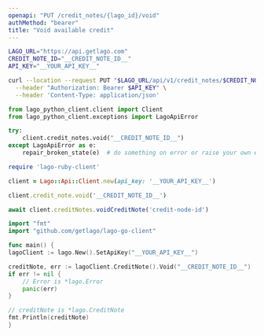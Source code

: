 ```yaml
---
openapi: "PUT /credit_notes/{lago_id}/void"
authMethod: "bearer"
title: "Void available credit"
---
```


<RequestExample>

```bash cURL
LAGO_URL="https://api.getlago.com"
CREDIT_NOTE_ID="__CREDIT_NOTE_ID__"
API_KEY="__YOUR_API_KEY__"

curl --location --request PUT "$LAGO_URL/api/v1/credit_notes/$CREDIT_NOTE_ID/void" \
  --header "Authorization: Bearer $API_KEY" \
  --header 'Content-Type: application/json'
```

```python Python
from lago_python_client.client import Client
from lago_python_client.exceptions import LagoApiError

try:
    client.credit_notes.void("__CREDIT_NOTE_ID__")
except LagoApiError as e:
    repair_broken_state(e)  # do something on error or raise your own exception
```

```ruby Ruby
require 'lago-ruby-client'

client = Lago::Api::Client.new(api_key: '__YOUR_API_KEY__')

client.credit_note.void('__CREDIT_NOTE_ID__')
```

```js Javascript
await client.creditNotes.voidCreditNote('credit-node-id')
```

```go Go
import "fmt"
import "github.com/getlago/lago-go-client"

func main() {
lagoClient := lago.New().SetApiKey("__YOUR_API_KEY__")

creditNote, err := lagoClient.CreditNote().Void("__CREDIT_NOTE_ID__")
if err != nil {
    // Error is *lago.Error
    panic(err)
}

// creditNote is *lago.CreditNote
fmt.Println(creditNote)
}
```

</RequestExample>
